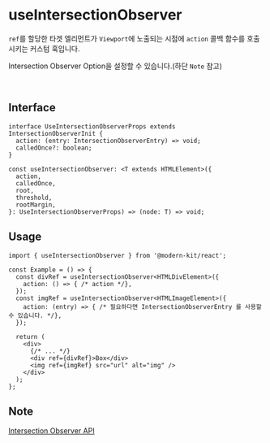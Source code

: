 # useIntersectionObserver

`ref`를 할당한 타겟 엘리먼트가 `Viewport`에 노출되는 시점에 `action` 콜백 함수를 호출시키는 커스텀 훅입니다.

Intersection Observer Option을 설정할 수 있습니다.(하단 `Note` 참고)

<br />

## Interface
```tsx
interface UseIntersectionObserverProps extends IntersectionObserverInit {
  action: (entry: IntersectionObserverEntry) => void;
  calledOnce?: boolean;
}

const useIntersectionObserver: <T extends HTMLElement>({
  action,
  calledOnce,
  root,
  threshold,
  rootMargin,
}: UseIntersectionObserverProps) => (node: T) => void;
```

## Usage

```tsx
import { useIntersectionObserver } from '@modern-kit/react';

const Example = () => {
  const divRef = useIntersectionObserver<HTMLDivElement>({
    action: () => { /* action */},
  });
  const imgRef = useIntersectionObserver<HTMLImageElement>({
    action: (entry) => { /* 필요하다면 IntersectionObserverEntry 를 사용할 수 있습니다. */},
  });

  return (
    <div>
      {/* ... */}
      <div ref={divRef}>Box</div>
      <img ref={imgRef} src="url" alt="img" />
    </div>
  );
};
```

## Note
[Intersection Observer API](https://developer.mozilla.org/ko/docs/Web/API/IntersectionObserver)